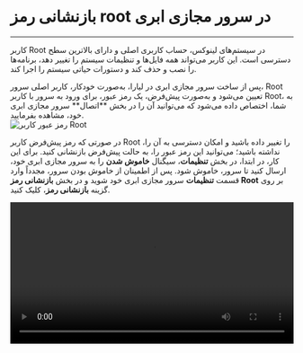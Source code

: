 

<Layout>
<Head>
<title>مستندات بازنشانی رمز root در سرور مجازی ابری - لیارا</title>
<meta property="og:title" content="مستندات خدمات رایانش ابری لیارا" />
<meta property="og:description" content="مستندات مربوط به نحوه بازنشانی رمز کاربر Root در سرور مجازی در لیارا"  />
<meta property="og:image" content="https://files.liara.ir/liara/logos/liara-poster.jpg" />
</Head>

# بازنشانی رمز root در سرور مجازی ابری
<hr className="mb-2" />

کاربر Root در سیستم‌های لینوکس، حساب کاربری اصلی و دارای بالاترین سطح دسترسی است. این کاربر می‌تواند همه فایل‌ها و تنظیمات سیستم را تغییر دهد، برنامه‌ها را نصب و حذف کند و دستورات حیاتی سیستم را اجرا کند. 
<div className="h-4" />
پس از ساخت سرور مجازی ابری در لیارا، به‌صورت خودکار، کاربر اصلی سرور، Root تعیین می‌شود و به‌صورت پیش‌فرض، یک رمز عبور، برای ورود به سرور با کاربر Root، به شما، اختصاص 
داده می‌شود که می‌توانید آن را در بخش **اتصال** سرور مجازی ابری خود، مشاهده بفرمایید. 

<div className="h-4" />
<img src="https://files.liara.ir/liara/vps/password-info-cloud-server.png" alt="رمز عبور کاربر Root" />
<div className="h-4" />

در صورتی که رمز پیش‌فرض کاربر Root را تغییر داده باشید و 
امکان دسترسی به آن را، نداشته باشید؛ می‌توانید این رمز عبور را، به حالت پیش‌فرض بازنشانی کنید.
برای این کار، در ابتدا، در بخش **تنظیمات**، سیگنال **خاموش شدن** را به سرور مجازی ابری خود، ارسال کنید تا سرور، خاموش شود.
پس از اطمینان از خاموش بودن سرور، مجدداً وارد قسمت **تنظیمات** سرور مجازی ابری خود شوید و در بخش **بازنشانی رمز Root** بر روی گزینه **بازنشانی رمز**، کلیک کنید.

<div className="h-4" />
<video
  src="https://files.liara.ir/liara/vps/reset-root-password-using-console.mp4"
  controls="controls"
  className="block w-full"
  width="100%"
/>
<div className="h-4" />

</Layout>